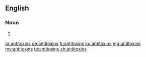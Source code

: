 ==English==

===Noun===
{{head|en}}

# {{plural of|antitoxin}}

[[ar:antitoxins]]
[[de:antitoxins]]
[[fr:antitoxins]]
[[ku:antitoxins]]
[[mg:antitoxins]]
[[my:antitoxins]]
[[ta:antitoxins]]
[[zh:antitoxins]]